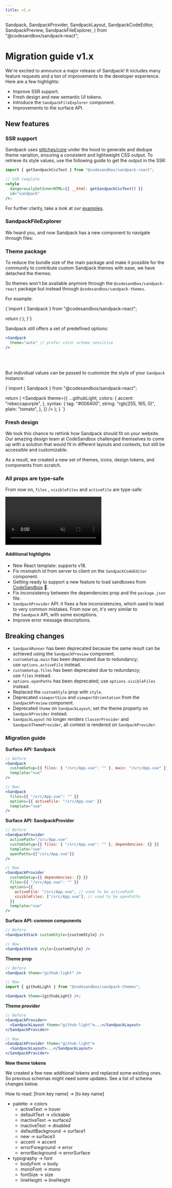 ```yaml
---
title: v1.x
---
```


  Sandpack,
  SandpackProvider,
  SandpackLayout,
  SandpackCodeEditor,
  SandpackPreview,
  SandpackFileExplorer,
} from "@codesandbox/sandpack-react";

# Migration guide v1.x

We're excited to announce a major release of Sandpack! It includes many feature requests and a ton of improvements to the developer experience. Here are a few highlights:

- Improve SSR support.
- Fresh design and new semantic UI tokens.
- Introduce the `SandpackFileExplorer` component.
- Improvements to the surface API.

## New features

### SSR support

Sandpack uses [stitches/core](https://stitches.dev/) under the hood to generate and dedupe theme variation, ensuring a consistent and lightweight CSS output. To retrieve its style values, use the following guide to get the output in the SSR:

```jsx
import { getSandpackCssText } from "@codesandbox/sandpack-react";

// SSR template
<style
  dangerouslySetInnerHTML={{ __html: getSandpackCssText() }}
  id="sandpack"
/>;
```

For further clarity, take a look at our [examples](https://github.com/codesandbox/sandpack/tree/main/examples).

### SandpackFileExplorer

We heard you, and now Sandpack has a new component to navigate through files:

<SandpackProvider template="react">
  <SandpackLayout>
    <SandpackFileExplorer />
    <SandpackCodeEditor closableTabs />
    <SandpackPreview />
  </SandpackLayout>
</SandpackProvider>

### Theme package

To reduce the bundle size of the main package and make it possible for the community to contribute custom Sandpack themes with ease, we have detached the themes.

So themes won't be available anymore through the `@codesandbox/sandpack-react` package but instead through `@codesandbox/sandpack-themes`.

For example:

<CodeBlock>
{`import { Sandpack } from "@codesandbox/sandpack-react";

  return (
    <Sandpack 
      theme={githubLight}
    />
  );
}`}
</CodeBlock>

Sandpack still offers a set of predefined options:

```jsx
<Sandpack
  theme="auto" // prefer color scheme sensitive
/>
```

<br />
<br />

But individual values can be passed to customize the style of your `Sandpack` instance:

<CodeBlock>
{`import { Sandpack } from "@codesandbox/sandpack-react";

  return (
    <Sandpack 
      theme={{
        ...githubLight,
        colors: {
          accent: "rebeccapurple",
        },
        syntax: {
          tag: "#006400",
          string: "rgb(255, 165, 0)",
          plain: "tomato",
        },
      }}
    />
  );
}
`}
</CodeBlock>

### Fresh design

We took this chance to rethink how Sandpack should fit on your website. Our amazing design team at CodeSandbox challenged themselves to come up with a solution that would fit in different layouts and contexts, but still be accessible and customizable.

As a result, we created a new set of themes, icons, design tokens, and components from scratch.

<Sandpack />

### All props are type-safe

From now on, `files` , `visibleFiles` and `activeFile` are type-safe:

<video autoPlay muted playsInline>
  <source src="/v1-ts.mp4" type="video/mp4" />
</video>

#### Additional highlights

- New React template: supports v18.
- Fix mismatch id from server to client on the `SandpackCodeEditor` component.
- Getting ready to support a new feature to load sandboxes from [CodeSandbox](https://codesandbox.io) 👀.
- Fix inconsistency between the dependencies prop and the `package.json` file.
- `SandpackProvider` API: it fixes a few inconsistencies, which used to lead to very common mistakes. From now on, it's very similar to the `Sandpack` API, with some exceptions.
- Improve error message descriptions.

## Breaking changes

- `SandpackRunner` has been deprecated because the same result can be achieved using the `SandpackPreview` component.
- `customSetup.main` has been deprecated due to redundancy; use `options.activeFile` instead.
- `customSetup.files` has been deprecated due to redundancy; use `files` instead.
- `options.openPaths` has been deprecated; use `options.visibleFiles` instead.
- Replaced the `customStyle` prop with `style`.
- Deprecated `viewportSize` and `viewportOrientation` from the `SandpackPreview` component.
- Deprecated `theme` on `SandpackLayout`; set the theme property on `SandpackProvider` instead.
- `SandpackLayout` no longer renders `ClasserProvider` and `SandpackThemeProvider`, all context is rendered on `SandpackProvider`.

### **Migration guide**

**Surface API: Sandpack**

```jsx
// Before
<Sandpack
  customSetup={{ files: { "/src/App.vue": "" }, main: "/src/App.vue" }}
  template="vue"
/>
```

```jsx
// Now
<Sandpack
  files={{ "/src/App.vue": "" }}
  options={{ activeFile: "/src/App.vue" }}
  template="vue"
/>
```

**Surface API: SandpackProvider**

```jsx
// Before
<SandpackProvider
  activePath="/src/App.vue"
  customSetup={{ files: { "/src/App.vue": "" }, dependencies: {} }}
  template="vue"
  openPaths={["/src/App.vue"]}
/>
```

```jsx
// Now
<SandpackProvider
  customSetup={{ dependencies: {} }}
  files={{ "/src/App.vue": "" }}
  options={{
    activeFile: "/src/App.vue", // used to be activePath
    visibleFiles: ["/src/App.vue"], // used to be openPaths
  }}
  template="vue"
/>
```

**Surface API: common components**

```jsx
// Before
<SandpackStack customStyle={customStyle} />
```

```jsx
// Now
<SandpackStack style={customStyle} />
```

**Theme prop**

```jsx
// Before
<Sandpack theme="github-light" />
```

```jsx
// Now
import { githubLight } from "@codesandbox/sandpack-themes";

<Sandpack theme={githubLight} />;
```

**Theme provider**

```jsx
// Before
<SandpackProvider>
  <SandpackLayout theme="github-light">...</SandpackLayout>
</SandpackProvider>
```

```jsx
// Now
<SandpackProvider theme="github-light">
  <SandpackLayout>...</SandpackLayout>
</SandpackProvider>
```

**New theme tokens**

We created a few new additional tokens and replaced some existing ones. So previous schemas might need some updates. See a list of schema changes below.

How to read: [from key name] → [to key name]

- palette → colors
  - activeText → hover
  - defaultText → clickable
  - inactiveText → surface2
  - inactiveText → disabled
  - defaultBackground → surface1
  - new → surface3
  - accent → accent
  - errorForeground → error
  - errorBackground → errorSurface
- typography → font
  - bodyFont → body
  - monoFont → mono
  - fontSize → size
  - lineHeight → lineHeight
